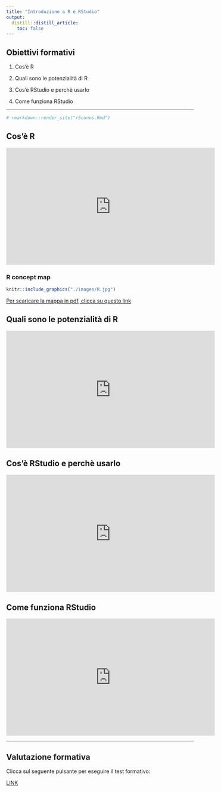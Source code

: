 ```yaml
---
title: "Introduzione a R e RStudio"
output:
  distill::distill_article:
    toc: false
---
```


## Obiettivi formativi

1. Cos'è R

1. Quali sono le potenzialità di R

1. Cos'è RStudio e perchè usarlo

1. Come funziona RStudio

----

```r
# rmarkdown::render_site("rSconos.Rmd")
```

## Cos'è R

<iframe width="560" height="315" src="https://www.youtube.com/embed/Y20P3u3c_1c" title="YouTube video player" frameborder="0" allow="accelerometer; autoplay; clipboard-write; encrypted-media; gyroscope; picture-in-picture" allowfullscreen></iframe>

### R concept map

```r
knitr::include_graphics("./images/R.jpg")
```

<a href=images/R.pdf>Per scaricare la mappa in pdf, clicca su questo link</a>

## Quali sono le potenzialità di R

<iframe width="560" height="315" src="https://www.youtube.com/embed/Y20P3u3c_1c" title="YouTube video player" frameborder="0" allow="accelerometer; autoplay; clipboard-write; encrypted-media; gyroscope; picture-in-picture" allowfullscreen></iframe>

## Cos'è RStudio e perchè usarlo

<iframe width="560" height="315" src="https://www.youtube.com/embed/Y20P3u3c_1c" title="YouTube video player" frameborder="0" allow="accelerometer; autoplay; clipboard-write; encrypted-media; gyroscope; picture-in-picture" allowfullscreen></iframe>


## Come funziona RStudio

<iframe width="560" height="315" src="https://www.youtube.com/embed/Y20P3u3c_1c" title="YouTube video player" frameborder="0" allow="accelerometer; autoplay; clipboard-write; encrypted-media; gyroscope; picture-in-picture" allowfullscreen></iframe>

----

## Valutazione formativa

Clicca sul seguente pulsante per eseguire il test formativo:

<a href='https://forms.gle/v3JbyCVUvEdpCAmx5' target='\_blank' class='button'>LINK</a>

